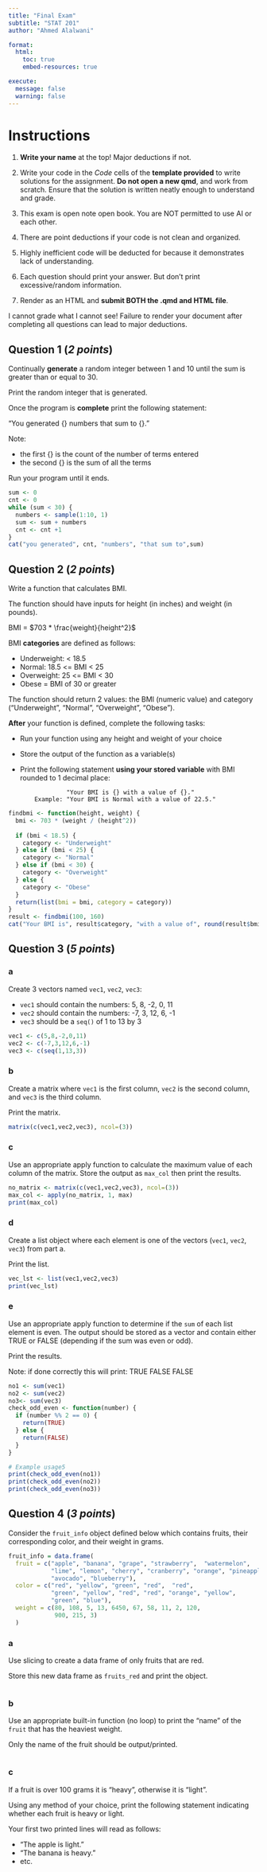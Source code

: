 ---
title: "Final Exam"
subtitle: "STAT 201"
author: "Ahmed Alalwani"

format:
  html:
    toc: true
    embed-resources: true

execute:
  message: false
  warning: false
---

# Instructions

1. **Write your name** at the top! Major deductions if not.

2. Write your code in the *Code* cells of the **template provided** to write solutions for the assignment. **Do not open a new qmd**, and work from scratch. Ensure that the solution is written neatly enough to understand and grade.

3. This exam is open note open book. You are NOT permitted to use AI or each other.

4. There are point deductions if your code is not clean and organized.

5. Highly inefficient code will be deducted for because it demonstrates lack of understanding. 

6. Each question should print your answer. But don't print excessive/random information.

7. Render as an HTML and **submit BOTH the .qmd and HTML file**.

I cannot grade what I cannot see! Failure to render your document after completing all questions can lead to major deductions.


## Question 1 (*2 points*)

Continually **generate** a random integer between 1 and 10 until the sum is greater than or equal to 30. 

Print the random integer that is generated.

Once the program is **complete** print the following statement:

"You generated {} numbers that sum to {}." 

Note:

- the first {} is the count of the number of terms entered 
- the second {} is the sum of all the terms
    
Run your program until it ends.

```{r}
sum <- 0
cnt <- 0
while (sum < 30) {
  numbers <- sample(1:10, 1)
  sum <- sum + numbers
  cnt <- cnt +1
}
cat("you generated", cnt, "numbers", "that sum to",sum)


```

## Question 2 (*2 points*)

Write a function that calculates BMI. 

The function should have inputs for height (in inches) and weight (in pounds).

BMI =  $703 * \frac{weight}{height^2}$

BMI **categories** are defined as follows:

- Underweight: < 18.5
- Normal: 18.5 <= BMI < 25
- Overweight: 25 <= BMI < 30
- Obese = BMI of 30 or greater

The function should return 2 values: the BMI (numeric value) and category ("Underweight", "Normal", "Overweight", "Obese").

**After** your function is defined, complete the following tasks:

- Run your function using any height and weight of your choice
- Store the output of the function as a variable(s)
- Print the following statement **using your stored variable** with BMI rounded to 1 decimal place:

                   "Your BMI is {} with a value of {}." 
          Example: "Your BMI is Normal with a value of 22.5."
                
```{r}
findbmi <- function(height, weight) {
  bmi <- 703 * (weight / (height^2))
  
  if (bmi < 18.5) {
    category <- "Underweight"
  } else if (bmi < 25) {
    category <- "Normal"
  } else if (bmi < 30) {
    category <- "Overweight"
  } else {
    category <- "Obese"
  }
  return(list(bmi = bmi, category = category))
}
result <- findbmi(100, 160)
cat("Your BMI is", result$category, "with a value of", round(result$bmi, 1) )

```
         
                
## Question 3 (*5 points*)

### a

Create 3 vectors named `vec1`, `vec2`, `vec3`: 

- `vec1` should contain the numbers: 5, 8, -2, 0, 11
- `vec2` should contain the numbers: -7, 3, 12, 6, -1
- `vec3` should be a `seq()` of 1 to 13 by 3

```{r}
vec1 <- c(5,8,-2,0,11)
vec2 <- c(-7,3,12,6,-1)
vec3 <- c(seq(1,13,3))
```


### b

Create a matrix where `vec1` is the first column, `vec2` is the second column, and `vec3` is the third column.

Print the matrix.

```{r}
matrix(c(vec1,vec2,vec3), ncol=(3))
```


### c

Use an appropriate apply function to calculate the maximum value of each column of the matrix. Store the output as `max_col` then print the results.

```{r}
no_matrix <- matrix(c(vec1,vec2,vec3), ncol=(3))
max_col <- apply(no_matrix, 1, max)
print(max_col)
```


### d

Create a list object where each element is one of the vectors (`vec1`, `vec2`, `vec3`) from part a. 

Print the list.

```{r}
vec_lst <- list(vec1,vec2,vec3)
print(vec_lst)
```


### e

Use an appropriate apply function to determine if the `sum` of each list element is even. The output should be stored as a vector and contain either TRUE or FALSE (depending if the sum was even or odd). 

Print the results.

Note: if done correctly this will print: TRUE FALSE FALSE

```{r}
no1 <- sum(vec1)
no2 <- sum(vec2)
no3<- sum(vec3)
check_odd_even <- function(number) {
  if (number %% 2 == 0) {
    return(TRUE)
  } else {
    return(FALSE)
  }
}

# Example usage5
print(check_odd_even(no1))
print(check_odd_even(no2))
print(check_odd_even(no3))

```


## Question 4 (*3 points*)

Consider the `fruit_info` object defined below which contains fruits, their corresponding color, and their weight in grams.

```{r}
fruit_info = data.frame(
  fruit = c("apple", "banana", "grape", "strawberry",  "watermelon", 
            "lime", "lemon", "cherry", "cranberry", "orange", "pineapple", 
            "avocado", "blueberry"),
  color = c("red", "yellow", "green", "red",  "red", 
            "green", "yellow", "red", "red", "orange", "yellow",
            "green", "blue"),
  weight = c(80, 108, 5, 13, 6450, 67, 58, 11, 2, 120,
             900, 215, 3)
  )
```


### a

Use slicing to create a data frame of only fruits that are red.

Store this new data frame as `fruits_red` and print the object.

```{r}

```


### b

Use an appropriate built-in function (no loop) to print the "name" of the `fruit` that has the heaviest weight. 

Only the name of the fruit should be output/printed.

```{r}

```


### c

If a fruit is over 100 grams it is "heavy", otherwise it is "light".

Using any method of your choice, print the following statement indicating whether each fruit is heavy or light.

Your first two printed lines will read as follows:

  - "The apple is light."
  - "The banana is heavy."
  - etc.

```{r}

```


